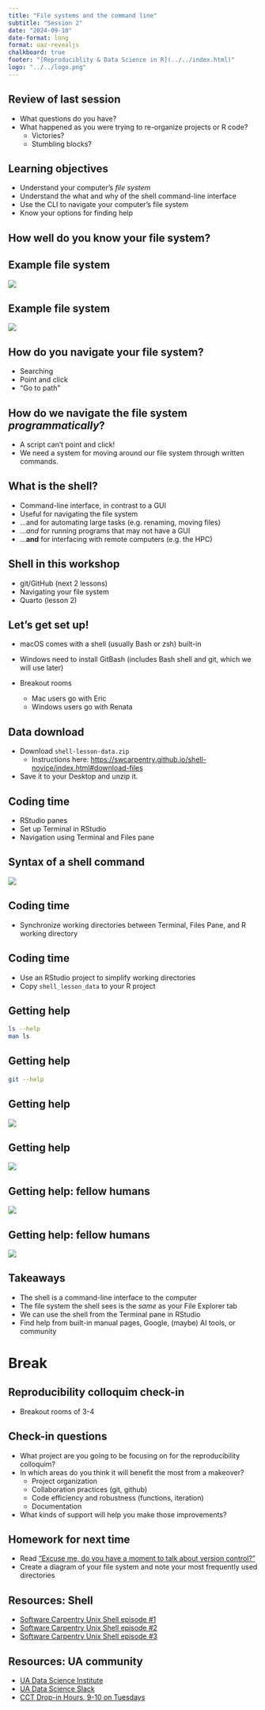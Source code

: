 ```yaml
---
title: "File systems and the command line"
subtitle: "Session 2"
date: "2024-09-10"
date-format: long
format: uaz-revealjs
chalkboard: true
footer: "[Reproduciblity & Data Science in R](../../index.html)"
logo: "../../logo.png"
---
```


## Review of last session

-   What questions do you have?
-   What happened as you were trying to re-organize projects or R code?
    -   Victories?
    -   Stumbling blocks?

## Learning objectives

-   Understand your computer's *file system*
-   Understand the what and why of the shell command-line interface
-   Use the CLI to navigate your computer's file system
-   Know your options for finding help

## How well do you know your file system?

## Example file system

![](file-path-example.png)

## Example file system

![](file-structure-example.png)

## How do you navigate your file system?

-   Searching
-   Point and click
-   "Go to path"

## How do we navigate the file system *programmatically*?

-   A script can't point and click!
-   We need a system for moving around our file system through written commands.

## What is the shell?

-   Command-line interface, in contrast to a GUI
-   Useful for navigating the file system
-   ...and for automating large tasks (e.g. renaming, moving files)
-   ...*and* for running programs that may not have a GUI
-   ...**and** for interfacing with remote computers (e.g. the HPC)

## Shell in this workshop

-   git/GitHub (next 2 lessons)
-   Navigating your file system
-   Quarto (lesson 2)

## Let's get set up!

-   macOS comes with a shell (usually Bash or zsh) built-in

-   Windows need to install GitBash (includes Bash shell and git, which we will use later)

-   Breakout rooms

    -   Mac users go with Eric
    -   Windows users go with Renata

## Data download

-   Download `shell-lesson-data.zip`
    -   Instructions here: <https://swcarpentry.github.io/shell-novice/index.html#download-files>
-   Save it to your Desktop and unzip it.

## Coding time

-   RStudio panes
-   Set up Terminal in RStudio
-   Navigation using Terminal and Files pane

## Syntax of a shell command

![](shell_syntax.png){fig-align="center"}

## Coding time

-   Synchronize working directories between Terminal, Files Pane, and R working directory

## Coding time

-   Use an RStudio project to simplify working directories
-   Copy `shell_lesson_data` to your R project

## Getting help

``` bash
ls --help
man ls
```

## Getting help

``` bash
git --help
```

## Getting help

![](getwd.png){fig-align="center"}

## Getting help

![](man_page.png){fig-align="center"}

## Getting help: fellow humans

![](ua-ds-slack.png){fig-align="center"}

## Getting help: fellow humans

![](drop-ins.png){fig-align="center"}

## Takeaways

-   The shell is a command-line interface to the computer
-   The file system the shell sees is the *same* as your File Explorer tab
-   We can use the shell from the Terminal pane in RStudio
-   Find help from built-in manual pages, Google, (maybe) AI tools, or community

# Break

## Reproducibility colloquim check-in

-   Breakout rooms of 3-4

## Check-in questions {.smaller}

-   What project are you going to be focusing on for the reproducibility colloquim?
-   In which areas do you think it will benefit the most from a makeover?
    -   Project organization
    -   Collaboration practices (git, github)
    -   Code efficiency and robustness (functions, iteration)
    -   Documentation
-   What kinds of support will help you make those improvements?

## Homework for next time

-   Read ["Excuse me, do you have a moment to talk about version control?"](https://peerj.com/preprints/3159/)
-   Create a diagram of your file system and note your most frequently used directories

## Resources: Shell

-   [Software Carpentry Unix Shell episode #1](https://swcarpentry.github.io/shell-novice/01-intro)
-   [Software Carpentry Unix Shell episode #2](https://swcarpentry.github.io/shell-novice/02-filedir)
-   [Software Carpentry Unix Shell episode #3](https://swcarpentry.github.io/shell-novice/03-create)

## Resources: UA community

-   [UA Data Science Institute](https://datascience.arizona.edu/)
-   [UA Data Science Slack](https://jcoliver.github.io/uadatascience-slack/)
-   [CCT Drop-in Hours, 9-10 on Tuesdays](https://datascience.cct.arizona.edu/drop-in-hours)

